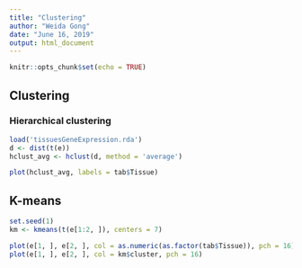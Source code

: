 ```yaml
---
title: "Clustering"
author: "Weida Gong"
date: "June 16, 2019"
output: html_document
---
```


```r
knitr::opts_chunk$set(echo = TRUE)
```

## Clustering

### Hierarchical clustering



```r
load('tissuesGeneExpression.rda')
d <- dist(t(e))
hclust_avg <- hclust(d, method = 'average')
```


```r
plot(hclust_avg, labels = tab$Tissue)
```

## K-means
```r
set.seed(1)
km <- kmeans(t(e[1:2, ]), centers = 7)
```

```r

plot(e[1, ], e[2, ], col = as.numeric(as.factor(tab$Tissue)), pch = 16)
plot(e[1, ], e[2, ], col = km$cluster, pch = 16)

```
